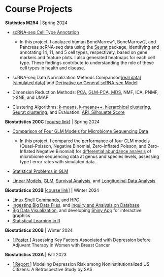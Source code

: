 
# Course Projects

**Statistics M254** | Spring 2024

-   [scRNA-seq Cell Type Annotation](https://jacenai.github.io/Biostatistics/Final_Project.html#introduction)

    - In this project, I analyzed human BoneMarrow1, BoneMarrow2, and Pancreas scRNA-seq data using the [Seurat](https://satijalab.org/seurat/) package, identifying and annotating 14, 11, and 5 cell types, respectively, based on gene markers and feature plots. I also generated heatmaps for each cell type. These findings contribute to understanding the role of these cell types in health and disease.

-   scRNA-seq Data Normalization Methods Comparison[\[real data\]](https://jacenai.github.io/Biostatistics/Normalizaion_comparision&Derivative_general_scRNA_model.html#q3.)[\[simulated data\]](https://jacenai.github.io/Biostatistics/Normalizaion_comparision&Derivative_general_scRNA_model.html#section-2) and [Derivative on General scRNA-seq Model](https://jacenai.github.io/Biostatistics/Normalizaion_comparision&Derivative_general_scRNA_model.html#part-2-simulated-data)
-  Dimension Reduction Methods: [PCA](https://jacenai.github.io/Biostatistics/254_dimen_reduc.html#question-1), [GLM-PCA, MDS](https://jacenai.github.io/Biostatistics/254_dimen_reduc.html#question-5), NMF, ICA, PNMF, t-SNE, and UMAP
- Clustering Algorithms: [k-means, k-means++, hierarchical clustering, Seurat clustering](https://jacenai.github.io/Biostatistics/254_Clustering&Evaluation#question-2), and Evaluation: [ARI, Silhouette Score](https://jacenai.github.io/Biostatistics/254_Clustering&Evaluation#question-3)

**Biostatistics 200C** [\[course link\]](https://ucla-biostat-200c.github.io/2023spring/schedule/schedule.html) \| Spring 2024

-   [Comparison of Four GLM Models for Microbiome Sequencing Data](https://jacenai.github.io/Biostatistics/Microbio_seq.html)

    - In this project, I compared the performance of four GLM models (Quasi-Poisson, Negative Binomial, Zero-Inflated Poisson, and Zero-Inflated Negative Binomial) for [differential abundance analysis](https://www.ncbi.nlm.nih.gov/pmc/articles/PMC9488820/) of microbiome sequencing data at genus and species levels, assessing type I error rates with simulated data.

-   [Statistical Problems in GLM](https://jacenai.github.io/Biostatistics/Stat_Prob_GLM.html)
-   [Linear Models](https://jacenai.github.io/Biostatistics/200C_hw1_show.html), [GLM](https://jacenai.github.io/Biostatistics/200C_hw1_show.html#glm-model-fitting), [Survival Analysis](https://jacenai.github.io/Biostatistics/Survival&longitudinal.html#survival-data-analysis), and [Longitudinal Data Analysis](https://jacenai.github.io/Biostatistics/Survival&longitudinal.html#longitudinal-data-analysis)

**Biostatistics 203B** [\[course link\]](https://ucla-biostat-203b.github.io/2024winter/schedule/schedule-lec1.html) | Winter 2024

-   [Linux Shell Commands](https://jacenai.github.io/Biostatistics/linux_basic_show.html#linux-shell-commands), and [HPC](https://jacenai.github.io/Biostatistics/linux_basic_show.html#notes-on-usage-of-hoffman2)
-   [Ingesting Big Data Files](https://jacenai.github.io/biostat-203b-2024-winter/hw2/hw2sol.html), and [Inquiry and Analysis on Database](https://jacenai.github.io/biostat-203b-2024-winter/hw4/hw4sol.html)
-   [Big Data Visualization](https://jacenai.github.io/biostat-203b-2024-winter/hw3/hw3sol.html), and developing [Shiny App](https://jacenai.github.io/biostat-203b-2024-winter/hw4/Rshiny_show.html) for interactive graphics
-   [Statistical Learning in R](https://jacenai.github.io/biostat-203b-2024-winter/hw5/hw5sol.html)


**Biostatistics 200B** | Winter 2024

-   [\[ Poster \]](assets/200B_poster.pdf) Assessing Key Factors Associated with Depression before Adjuvant Therapy in Women with Breast Cancer

**Biostatistics 203A** | Fall 2023

-   [\[ Report \]](assets/Biostat203_Midtern_project.pdf) Modeling Depression Risk among Noninstitutionalized US Citizens: A Retrospective Study by SAS


